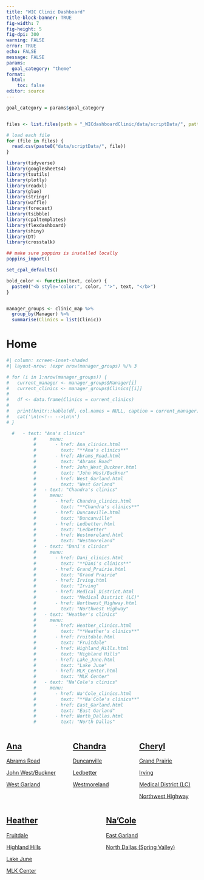 ```yaml
---
title: "WIC Clinic Dashboard"
title-block-banner: TRUE
fig-width: 7
fig-height: 5
fig-dpi: 300
warning: FALSE
error: TRUE
echo: FALSE
message: FALSE
params:
  goal_category: "theme"
format: 
  html:
    toc: false
editor: source
---
```


```{=html}
<!--

## DASHBOARD TEMPLATE ##

This template for clinic dashboards is in the following order:
 1. Dynamic text generations
 2. Visualization generations
 3. Layout of dashboard using variables from generations
 
-->
```
```r
goal_category = params$goal_category


files <- list.files(path = "_WICdashboardClinic/data/scriptData/", pattern = "\\.csv$")

# load each file
for (file in files) {
  read.csv(paste0("data/scriptData/", file))
}

library(tidyverse)
library(googlesheets4)
library(tsutils)
library(plotly)
library(readxl)
library(glue)
library(stringr)
library(waffle)
library(forecast)
library(tsibble)
library(cpaltemplates)
library(flexdashboard)
library(shiny)
library(DT)
library(crosstalk)

## make sure poppins is installed locally
poppins_import()

set_cpal_defaults()

bold_color <- function(text, color) {
  paste0("<b style='color:", color, "'>", text, "</b>")
}


manager_groups <- clinic_map %>%
  group_by(Manager) %>%
  summarise(Clinics = list(Clinic))
```

# Home

```{=html}
<!--
Print clinics under headers
-->
```
```r
#| column: screen-inset-shaded
#| layout-nrow: !expr nrow(manager_groups) %/% 3

# for (i in 1:nrow(manager_groups)) {
#   current_manager <- manager_groups$Manager[i]
#   current_clinics <- manager_groups$Clinics[[i]]
# 
#   df <- data.frame(Clinics = current_clinics)
# 
#   print(knitr::kable(df, col.names = NULL, caption = current_manager))
#   cat('\n\n<!-- -->\n\n')
# }

  #   - text: "Ana's clinics"
          #     menu:
          #       - href: Ana_clinics.html
          #         text: "**Ana's clinics**"
          #       - href: Abrams_Road.html
          #         text: "Abrams Road"
          #       - href: John_West_Buckner.html
          #         text: "John West/Buckner"
          #       - href: West_Garland.html
          #         text: "West Garland"
          #   - text: "Chandra's clinics"
          #     menu:
          #       - href: Chandra_clinics.html
          #         text: "**Chandra's clinics**"
          #       - href: Duncanville.html
          #         text: "Duncanville"
          #       - href: Ledbetter.html
          #         text: "Ledbetter"
          #       - href: Westmoreland.html
          #         text: "Westmoreland"
          #   - text: "Dani's clinics"
          #     menu:
          #       - href: Dani_clinics.html
          #         text: "**Dani's clinics**"
          #       - href: Grand_Prairie.html
          #         text: "Grand Prairie"
          #       - href: Irving.html
          #         text: "Irving"
          #       - href: Medical_District.html
          #         text: "Medical District (LC)"
          #       - href: Northwest_Highway.html
          #         text: "Northwest Highway"
          #   - text: "Heather's clinics"
          #     menu:
          #       - href: Heather_clinics.html
          #         text: "**Heather's clinics**"
          #       - href: Fruitdale.html
          #         text: "Fruitdale"
          #       - href: Highland_Hills.html
          #         text: "Highland Hills"
          #       - href: Lake_June.html
          #         text: "Lake June"
          #       - href: MLK_Center.html
          #         text: "MLK Center"
          #   - text: "Na'Cole's clinics"
          #     menu:
          #       - href: Na'Cole_clinics.html
          #         text: "**Na'Cole's clinics**"
          #       - href: East_Garland.html
          #         text: "East Garland"
          #       - href: North_Dallas.html
          #         text: "North Dallas"
```

::: columns
::: {.column width="33%"}
## <i class="bi bi-person-fill mr-2"></i> [Ana](Ana_clinics.html)

[Abrams Road](Abrams_Road.html)

[John West/Buckner](John_West_Buckner.html)

[West Garland](West_Garland.html)
:::

::: {.column width="33%"}
## <i class="bi bi-person-fill mr-2"></i> [Chandra](Chandra_clinics.html)

[Duncanville](Duncanville.html)

[Ledbetter](Ledbetter.html)

[Westmoreland](Westmoreland.html)
:::

::: {.column width="33%"}
## <i class="bi bi-person-fill mr-2"></i> [Cheryl](Cheryl_clinics.html)

[Grand Prairie](Grand_Prairie.html)

[Irving](Irving.html)

[Medical District (LC)](Medical_District.html)

[Northwest Highway](Northwest_Highway.html)
:::
:::

::: columns
::: {.column width="33%"}
## <i class="bi bi-person-fill mr-2"></i> [Heather](Heather_clinics.html)

[Fruitdale](Fruitdale.html)

[Highland Hills](Highland_Hills.html)

[Lake June](Lake_June.html)

[MLK Center](MLK_Center.html)
:::

::: {.column width="33%"}
## <i class="bi bi-person-fill mr-2"></i> [Na'Cole](Na'Cole_clinics.html)

[East Garland](.html)

[North Dallas (Spring Valley)](North_Dallas.html)
:::
:::
